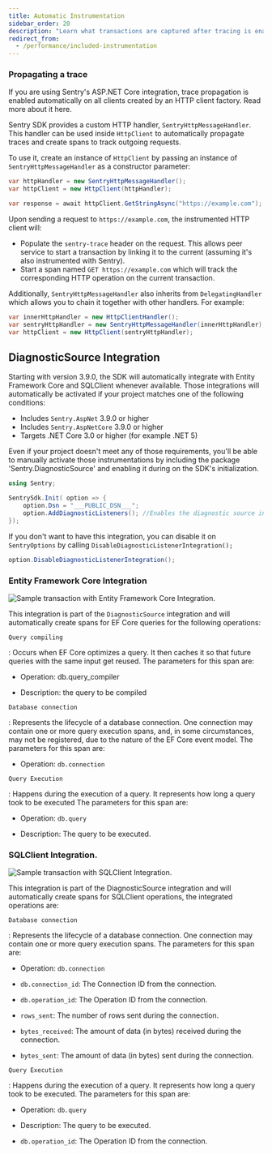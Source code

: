```yaml
---
title: Automatic Instrumentation
sidebar_order: 20
description: "Learn what transactions are captured after tracing is enabled."
redirect_from:
  - /performance/included-instrumentation
---
```


### Propagating a trace

<Note>

If you are using Sentry's ASP.NET Core integration, trace propagation is enabled automatically on all clients created by an HTTP client factory. Read more about it <Link to="/platforms/dotnet/guides/aspnetcore/performance/instrumentation/automatic-instrumentation">here</Link>.

</Note>

Sentry SDK provides a custom HTTP handler, `SentryHttpMessageHandler`. This handler can be used inside `HttpClient` to automatically propagate traces and create spans to track outgoing requests.

To use it, create an instance of `HttpClient` by passing an instance of `SentryHttpMessageHandler` as a constructor parameter:

```csharp
var httpHandler = new SentryHttpMessageHandler();
var httpClient = new HttpClient(httpHandler);

var response = await httpClient.GetStringAsync("https://example.com");
```

Upon sending a request to `https://example.com`, the instrumented HTTP client will:

- Populate the `sentry-trace` header on the request. This allows peer service to start a transaction by linking it to the current (assuming it's also instrumented with Sentry).
- Start a span named `GET https://example.com` which will track the corresponding HTTP operation on the current transaction.

Additionally, `SentryHttpMessageHandler` also inherits from `DelegatingHandler` which allows you to chain it together with other handlers. For example:

```csharp
var innerHttpHandler = new HttpClientHandler();
var sentryHttpHandler = new SentryHttpMessageHandler(innerHttpHandler);
var httpClient = new HttpClient(sentryHttpHandler);
```

## DiagnosticSource Integration

Starting with version 3.9.0, the SDK will automatically integrate with Entity Framework Core and SQLClient whenever available. Those integrations will automatically be activated if your project matches one of the following conditions:
* Includes `Sentry.AspNet` 3.9.0 or higher
* Includes `Sentry.AspNetCore` 3.9.0 or higher
* Targets .NET Core 3.0 or higher (for example .NET 5)

Even if your project doesn't meet any of those requirements, you'll be able to manually activate those instrumentations by including the package 'Sentry.DiagnosticSource' and enabling it during on the SDK's initialization.

```csharp
using Sentry;

SentrySdk.Init( option => {
    option.Dsn = "___PUBLIC_DSN___";
    option.AddDiagnosticListeners(); //Enables the diagnostic source integration if you require Sentry.DiagnosticSource.
});
```

If you don't want to have this integration, you can disable it on `SentryOptions` by calling `DisableDiagnosticListenerIntegration();`
```csharp
option.DisableDiagnosticListenerIntegration();
```
### Entity Framework Core Integration

![Sample transaction  with Entity Framework Core Integration.](ef-core-integration.png)

This integration is part of the `DiagnosticSource` integration and will automatically create spans for EF Core queries for the following operations:

`Query compiling`

: Occurs when EF Core optimizes a query. It then caches it so that future queries with the same input get reused.
The parameters for this span are:

* Operation: db.query_compiler

* Description: the query to be compiled


`Database connection`

: Represents the lifecycle of a database connection. One connection may contain one or more query execution spans, and, in some circumstances, may not be registered, due to the nature of the EF Core event model.
The parameters for this span are:

* Operation: `db.connection`

`Query Execution`

: Happens during the execution of a query. It represents how long a query took to be executed
The parameters for this span are:

* Operation: `db.query`

* Description: The query to be executed.

### SQLClient Integration.

![Sample transaction  with SQLClient Integration.](sql-client-integration.png)

This integration is part of the DiagnosticSource integration and will automatically create spans for SQLClient operations, the integrated operations are:

`Database connection`

: Represents the lifecycle of a database connection. One connection may contain one or more query execution spans.
The parameters for this span are:

* Operation: `db.connection`

* `db.connection_id`: The Connection ID from the connection.

* `db.operation_id`: The Operation ID from the connection.

* `rows_sent`: The number of rows sent during the connection.

* `bytes_received`: The amount of data (in bytes) received during the connection.

* `bytes_sent`: The amount of data (in bytes) sent during the connection.

`Query Execution`

: Happens during the execution of a query. It represents how long a query took to be executed.
The parameters for this span are:

* Operation: `db.query`

* Description: The query to be executed.

* `db.operation_id`: The Operation ID from the connection.
